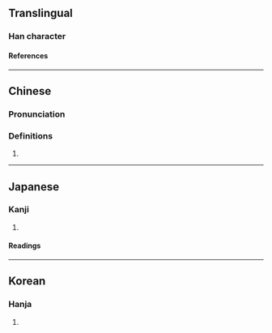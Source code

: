 {{also|沌}}
{{character info/new}}
==Translingual==

===Han character===
{{Han char|rn=9|rad=人|as=04|sn=6|four=25217|canj=OPU,XOPU|ids=⿰亻屯}}

====References====
{{Han ref|kx=0095.100|dkj=00427|dj=0201.100|hdz=10120.070|uh=4F05}}

----

==Chinese==
{{zh-forms}}

===Pronunciation===
{{zh-pron
|m=dùn
|c=deon6
|mc=
|oc=
|ma=
}}

===Definitions===
{{zh-hanzi}}

# {{zh-only|倱伅}}

----

==Japanese==

===Kanji===
{{ja-kanji|grade=|rs=人04}}

# {{rfdef|ja|sort=人04}}

====Readings====
{{ja-readings
|goon=どん
|kanon=とん
}}

----

==Korean==

===Hanja===
{{ko-hanja|hangeul=돈|rv=don|mr=ton}}

# {{rfdef|ko|sort=人04}}